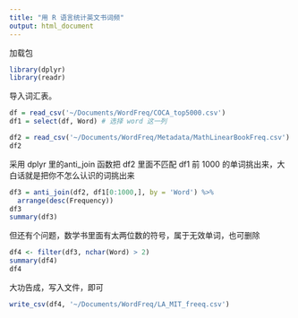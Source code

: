 ```yaml
---
title: "用 R 语言统计英文书词频"
output: html_document
---
```


加载包

```r
library(dplyr)
library(readr)
```

导入词汇表。
```r
df = read_csv('~/Documents/WordFreq/COCA_top5000.csv') 
df1 = select(df, Word) # 选择 word 这一列

df2 = read_csv('~/Documents/WordFreq/Metadata/MathLinearBookFreq.csv')
df2
```

采用 dplyr 里的anti_join 函数把 df2 里面不匹配 df1 前 1000 的单词挑出来，大白话就是把你不怎么认识的词挑出来
```r
df3 = anti_join(df2, df1[0:1000,], by = 'Word') %>%
  arrange(desc(Frequency))
df3
summary(df3)
```

但还有个问题，数学书里面有太两位数的符号，属于无效单词，也可删除
```r
df4 <- filter(df3, nchar(Word) > 2)
summary(df4)
df4
```

大功告成，写入文件，即可
```r
write_csv(df4, '~/Documents/WordFreq/LA_MIT_freeq.csv')
```
